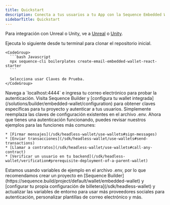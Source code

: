 ```yaml
---
title: Quickstart
description: Conecta a tus usuarios a tu App con la Sequence Embedded Wallet.
sidebarTitle: Quickstart
---
```


Para integración con Unreal o Unity, ve a [Unreal](/sdk/unreal/quickstart) o [Unity](/sdk/unity/installation).

<Steps>
  <Step title="Clone Starter Repo">
    Ejecuta lo siguiente desde tu terminal para clonar el repositorio inicial.

    <CodeGroup>
      ```bash Javascript
      npx sequence-cli boilerplates create-email-embedded-wallet-react-starter
      ```

      Selecciona usar Claves de Prueba.
    </CodeGroup>
  </Step>

  <Step title="Connect and Authenticate">
    Navega a `localhost:4444` e ingresa tu correo electrónico para probar la autenticación.
  </Step>

  <Step title="Add your embedded wallet keys">
    Visita Sequence Builder y [configura tu wallet integrada](/solutions/builder/embedded-wallet/configuration) para obtener claves específicas para tu proyecto y autenticar a tus usuarios. Simplemente reemplaza las claves de configuración existentes en el archivo .env.
  </Step>

  <Step title="Use Sequence Embedded Wallets!">
    Ahora que tienes una autenticación funcionando, puedes revisar nuestros ejemplos para las funciones más comunes:

    * [Firmar mensajes](/sdk/headless-wallet/use-wallets#sign-messages)
    * [Enviar transacciones](/sdk/headless-wallet/use-wallets#send-transactions)
    * [Llamar a contratos](/sdk/headless-wallet/use-wallets#call-any-contract)
    * [Verificar un usuario en tu backend](/sdk/headless-wallet/verification#prerequisite-deployment-of-a-parent-wallet)
  </Step>
</Steps>

<Tip>
  Estamos usando variables de ejemplo en el archivo .env, por lo que recomendamos crear un proyecto en [Sequence Builder](https://sequence.build/project/default/wallet/embedded-wallet) y [configurar tu propia configuración de billetera](/sdk/headless-wallet) y actualizar las variables de entorno para usar más proveedores sociales para autenticación, personalizar plantillas de correo electrónico y más.
</Tip>
